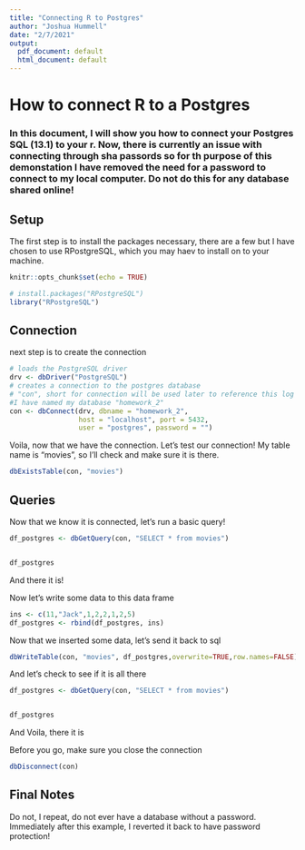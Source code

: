 ---
title: "Connecting R to Postgres"
author: "Joshua Hummell"
date: "2/7/2021"
output:
  pdf_document: default
  html_document: default
---
  
# How to connect R to a Postgres
  
  
### In this document, I will show you how to connect your Postgres SQL (13.1) to your r. Now, there is currently an issue with connecting through sha passords so for th purpose of this demonstation I have removed the need for a password to connect to my local computer. **Do not do this for any database shared online!**   
  
## Setup  

The first step is to install the packages necessary, there are a few but I have chosen to use RPostgreSQL, which you may haev to install on to your machine. 
```{r setup, include=FALSE}
knitr::opts_chunk$set(echo = TRUE)

# install.packages("RPostgreSQL")
library("RPostgreSQL")
```

## Connection  

 next step is to create the connection

```{r}
# loads the PostgreSQL driver
drv <- dbDriver("PostgreSQL")
# creates a connection to the postgres database
# "con", short for connection will be used later to reference this log in.
#I have named my database "homework_2"
con <- dbConnect(drv, dbname = "homework_2",
                 host = "localhost", port = 5432,
                 user = "postgres", password = "")
```
  
Voila, now that we have the connection. Let's test our connection! My table name is "movies", so I'll check and make sure it is there.

```{r}
dbExistsTable(con, "movies")
```
  
  
## Queries  
Now that we know it is connected, let's run a basic query!

```{r}
df_postgres <- dbGetQuery(con, "SELECT * from movies")


df_postgres
```
  
And there it is!  
  
Now let's write some data to this data frame
```{r}

ins <- c(11,"Jack",1,2,2,1,2,5)
df_postgres <- rbind(df_postgres, ins)
```
  
Now that we inserted some data, let's send it back to sql  
```{r}

dbWriteTable(con, "movies", df_postgres,overwrite=TRUE,row.names=FALSE)
```
  
And let's check to see if it is all there  
```{r}
df_postgres <- dbGetQuery(con, "SELECT * from movies")


df_postgres
```
  
And Voila, there it is



Before you go, make sure you close the connection  
```{r}
dbDisconnect(con) 
```


## Final Notes
Do not, I repeat, do not ever have a database without a password. Immediately after this example, I reverted it back to have password protection!






